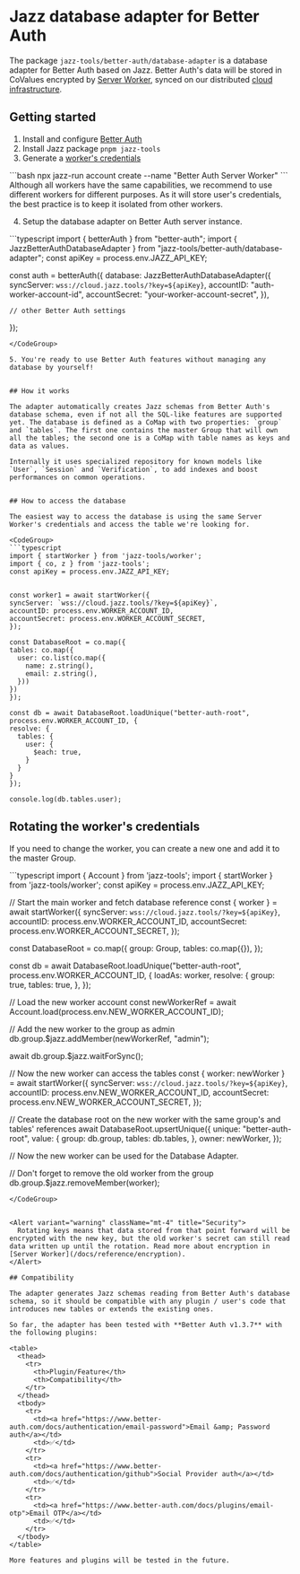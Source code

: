 
# Jazz database adapter for Better Auth

The package `jazz-tools/better-auth/database-adapter` is a database adapter for Better Auth based on Jazz. Better Auth's data will be stored in CoValues encrypted by [Server Worker](/docs/server-side/setup), synced on our distributed [cloud infrastructure](/cloud).

## Getting started

1. Install and configure [Better Auth](https://www.better-auth.com/docs/installation)
2. Install Jazz package `pnpm jazz-tools`
3. Generate a [worker's credentials](/docs/server-side/setup#generating-credentials)

  <CodeGroup>
  ```bash
  npx jazz-run account create --name "Better Auth Server Worker"
  ```
  </CodeGroup>

  <Alert variant="info" className="mt-4" title="Security">
    Although all workers have the same capabilities, we recommend to use different workers for different purposes. As it will store user's credentials, the best practice is to keep it isolated from other workers.
  </Alert>

4. Setup the database adapter on Better Auth server instance.

  <CodeGroup>
  ```typescript
  import { betterAuth } from "better-auth";
  import { JazzBetterAuthDatabaseAdapter } from "jazz-tools/better-auth/database-adapter";
  const apiKey = process.env.JAZZ_API_KEY;

  const auth = betterAuth({
    database: JazzBetterAuthDatabaseAdapter({
      syncServer: `wss://cloud.jazz.tools/?key=${apiKey}`,
      accountID: "auth-worker-account-id",
      accountSecret: "your-worker-account-secret",
    }),

    // other Better Auth settings
  });
  ```
  </CodeGroup>

5. You're ready to use Better Auth features without managing any database by yourself!


## How it works

The adapter automatically creates Jazz schemas from Better Auth's database schema, even if not all the SQL-like features are supported yet. The database is defined as a CoMap with two properties: `group` and `tables`. The first one contains the master Group that will own all the tables; the second one is a CoMap with table names as keys and data as values.

Internally it uses specialized repository for known models like `User`, `Session` and `Verification`, to add indexes and boost performances on common operations.


## How to access the database

The easiest way to access the database is using the same Server Worker's credentials and access the table we're looking for.

<CodeGroup>
```typescript
import { startWorker } from 'jazz-tools/worker';
import { co, z } from 'jazz-tools';
const apiKey = process.env.JAZZ_API_KEY;


const worker1 = await startWorker({
  syncServer: `wss://cloud.jazz.tools/?key=${apiKey}`,
  accountID: process.env.WORKER_ACCOUNT_ID,
  accountSecret: process.env.WORKER_ACCOUNT_SECRET,
});

const DatabaseRoot = co.map({
  tables: co.map({
    user: co.list(co.map({
      name: z.string(),
      email: z.string(),
    }))
  })
});

const db = await DatabaseRoot.loadUnique("better-auth-root", process.env.WORKER_ACCOUNT_ID, {
  resolve: {
    tables: {
      user: {
        $each: true,
      }
    }
  }
});

console.log(db.tables.user);
```
</CodeGroup>


## Rotating the worker's credentials

If you need to change the worker, you can create a new one and add it to the master Group.

<CodeGroup>
```typescript
import { Account } from 'jazz-tools';
import { startWorker } from 'jazz-tools/worker';
const apiKey = process.env.JAZZ_API_KEY;

// Start the main worker and fetch database reference
const { worker } = await startWorker({
  syncServer: `wss://cloud.jazz.tools/?key=${apiKey}`,
  accountID: process.env.WORKER_ACCOUNT_ID,
  accountSecret: process.env.WORKER_ACCOUNT_SECRET,
});

const DatabaseRoot = co.map({
  group: Group,
  tables: co.map({}),
});

const db = await DatabaseRoot.loadUnique("better-auth-root", process.env.WORKER_ACCOUNT_ID, {
  loadAs: worker,
  resolve: {
    group: true,
    tables: true,
  },
});

// Load the new worker account
const newWorkerRef = await Account.load(process.env.NEW_WORKER_ACCOUNT_ID);

// Add the new worker to the group as admin
db.group.$jazz.addMember(newWorkerRef, "admin");

await db.group.$jazz.waitForSync();

// Now the new worker can access the tables
const { worker: newWorker } = await startWorker({
  syncServer: `wss://cloud.jazz.tools/?key=${apiKey}`,
  accountID: process.env.NEW_WORKER_ACCOUNT_ID,
  accountSecret: process.env.NEW_WORKER_ACCOUNT_SECRET,
});

// Create the database root on the new worker with the same group's and tables' references
await DatabaseRoot.upsertUnique({
  unique: "better-auth-root",
  value: {
    group: db.group,
    tables: db.tables,
  },
  owner: newWorker,
});

// Now the new worker can be used for the Database Adapter.

// Don't forget to remove the old worker from the group
db.group.$jazz.removeMember(worker);
```
</CodeGroup>


<Alert variant="warning" className="mt-4" title="Security">
  Rotating keys means that data stored from that point forward will be encrypted with the new key, but the old worker's secret can still read data written up until the rotation. Read more about encryption in [Server Worker](/docs/reference/encryption).
</Alert>

## Compatibility

The adapter generates Jazz schemas reading from Better Auth's database schema, so it should be compatible with any plugin / user's code that introduces new tables or extends the existing ones.

So far, the adapter has been tested with **Better Auth v1.3.7** with the following plugins:

<table>
  <thead>
    <tr>
      <th>Plugin/Feature</th>
      <th>Compatibility</th>
    </tr>
  </thead>
  <tbody>
    <tr>
      <td><a href="https://www.better-auth.com/docs/authentication/email-password">Email &amp; Password auth</a></td>
      <td>✅</td>
    </tr>
    <tr>
      <td><a href="https://www.better-auth.com/docs/authentication/github">Social Provider auth</a></td>
      <td>✅</td>
    </tr>
    <tr>
      <td><a href="https://www.better-auth.com/docs/plugins/email-otp">Email OTP</a></td>
      <td>✅</td>
    </tr>
  </tbody>
</table>

More features and plugins will be tested in the future.